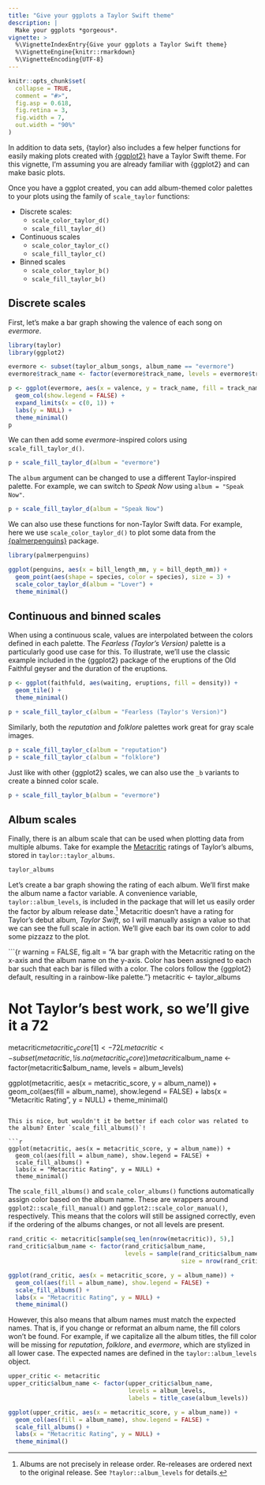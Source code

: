 ```yaml
---
title: "Give your ggplots a Taylor Swift theme"
description: |
  Make your ggplots *gorgeous*.
vignette: >
  %\VignetteIndexEntry{Give your ggplots a Taylor Swift theme}
  %\VignetteEngine{knitr::rmarkdown}
  %\VignetteEncoding{UTF-8}
---
```


```r
knitr::opts_chunk$set(
  collapse = TRUE,
  comment = "#>",
  fig.asp = 0.618,
  fig.retina = 3,
  fig.width = 7,
  out.width = "90%"
)
```

In addition to data sets, {taylor} also includes a few helper functions for easily making plots created with [{ggplot2}](https://ggplot2.tidyverse.org) have a Taylor Swift theme. For this vignette, I'm assuming you are already familiar with {ggplot2} and can make basic plots. 

Once you have a ggplot created, you can add album-themed color palettes to your plots using the family of `scale_taylor` functions:

* Discrete scales:
    * `scale_color_taylor_d()`
    * `scale_fill_taylor_d()`

* Continuous scales
    * `scale_color_taylor_c()`
    * `scale_fill_taylor_c()`

* Binned scales
    * `scale_color_taylor_b()`
    * `scale_fill_taylor_b()`

## Discrete scales

First, let's make a bar graph showing the valence of each song on *evermore*.

```r
library(taylor)
library(ggplot2)

evermore <- subset(taylor_album_songs, album_name == "evermore")
evermore$track_name <- factor(evermore$track_name, levels = evermore$track_name)

p <- ggplot(evermore, aes(x = valence, y = track_name, fill = track_name)) +
  geom_col(show.legend = FALSE) +
  expand_limits(x = c(0, 1)) +
  labs(y = NULL) +
  theme_minimal()
p
```

We can then add some *evermore*-inspired colors using `scale_fill_taylor_d()`.

```r
p + scale_fill_taylor_d(album = "evermore")
```

The `album` argument can be changed to use a different Taylor-inspired palette. For example, we can switch to *Speak Now* using `album = "Speak Now"`.

```r
p + scale_fill_taylor_d(album = "Speak Now")
```

We can also use these functions for non-Taylor Swift data. For example, here we use `scale_color_taylor_d()` to plot some data from the [{palmerpenguins}](https://allisonhorst.github.io/palmerpenguins) package.

```r
library(palmerpenguins)

ggplot(penguins, aes(x = bill_length_mm, y = bill_depth_mm)) +
  geom_point(aes(shape = species, color = species), size = 3) +
  scale_color_taylor_d(album = "Lover") +
  theme_minimal()
```


## Continuous and binned scales

When using a continuous scale, values are interpolated between the colors defined in each palette. The *Fearless (Taylor's Version)* palette is a particularly good use case for this. To illustrate, we'll use the classic example included in the {ggplot2} package of the eruptions of the Old Faithful geyser and the duration of the eruptions.

```r
p <- ggplot(faithfuld, aes(waiting, eruptions, fill = density)) +
  geom_tile() +
  theme_minimal()

p + scale_fill_taylor_c(album = "Fearless (Taylor's Version)")
```

Similarly, both the *reputation* and *folklore* palettes work great for gray scale images.

```r
p + scale_fill_taylor_c(album = "reputation")
p + scale_fill_taylor_c(album = "folklore")
```

Just like with other {ggplot2} scales, we can also use the `_b` variants to create a binned color scale.

```r
p + scale_fill_taylor_b(album = "evermore")
```


## Album scales

Finally, there is an album scale that can be used when plotting data from multiple albums. Take for example the [Metacritic](https://www.metacritic.com/person/taylor-swift) ratings of Taylor's albums, stored in `taylor::taylor_albums`.

```r
taylor_albums
```

Let's create a bar graph showing the rating of each album. We'll first make the album name a factor variable. A convenience variable, `taylor::album_levels`, is included in the package that will let us easily order the factor by album release date.^[Albums are not precisely in release order. Re-releases are ordered next to the original release. See `?taylor::album_levels` for details.] Metacritic doesn't have a rating for Taylor's debut album, *Taylor Swift*, so I will manually assign a value so that we can see the full scale in action. We'll give each bar its own color to add some pizzazz to the plot.

```{r warning = FALSE, fig.alt = "A bar graph with the Metacritic rating on the x-axis and the album name on the y-axis. Color has been assigned to each bar such that each bar is filled with a color. The colors follow the {ggplot2} default, resulting in a rainbow-like palette."}
metacritic <- taylor_albums

# Not Taylor's best work, so we'll give it a 72
metacritic$metacritic_score[1] <- 72L
metacritic <- subset(metacritic, !is.na(metacritic_score))
metacritic$album_name <- factor(metacritic$album_name,
                                levels = album_levels)

ggplot(metacritic, aes(x = metacritic_score, y = album_name)) +
  geom_col(aes(fill = album_name), show.legend = FALSE) +
  labs(x = "Metacritic Rating", y = NULL) +
  theme_minimal()
```

This is nice, but wouldn't it be better if each color was related to the album? Enter `scale_fill_albums()`!

```r
ggplot(metacritic, aes(x = metacritic_score, y = album_name)) +
  geom_col(aes(fill = album_name), show.legend = FALSE) +
  scale_fill_albums() +
  labs(x = "Metacritic Rating", y = NULL) +
  theme_minimal()
```

The `scale_fill_albums()` and `scale_color_albums()` functions automatically assign color based on the album name. These are wrappers around `ggplot2::scale_fill_manual()` and `ggplot2::scale_color_manual()`, respectively. This means that the colors will still be assigned correctly, even if the ordering of the albums changes, or not all levels are present.

```r
rand_critic <- metacritic[sample(seq_len(nrow(metacritic)), 5),]
rand_critic$album_name <- factor(rand_critic$album_name,
                                 levels = sample(rand_critic$album_name,
                                                 size = nrow(rand_critic)))

ggplot(rand_critic, aes(x = metacritic_score, y = album_name)) +
  geom_col(aes(fill = album_name), show.legend = FALSE) +
  scale_fill_albums() +
  labs(x = "Metacritic Rating", y = NULL) +
  theme_minimal()
```

However, this also means that album names must match the expected names. That is, if you change or reformat an album name, the fill colors won't be found. For example, if we capitalize all the album titles, the fill color will be missing for *reputation*, *folklore*, and *evermore*, which are stylized in all lower case. The expected names are defined in the `taylor::album_levels` object.

```r
upper_critic <- metacritic
upper_critic$album_name <- factor(upper_critic$album_name,
                                  levels = album_levels,
                                  labels = title_case(album_levels))

ggplot(upper_critic, aes(x = metacritic_score, y = album_name)) +
  geom_col(aes(fill = album_name), show.legend = FALSE) +
  scale_fill_albums() +
  labs(x = "Metacritic Rating", y = NULL) +
  theme_minimal()
```
